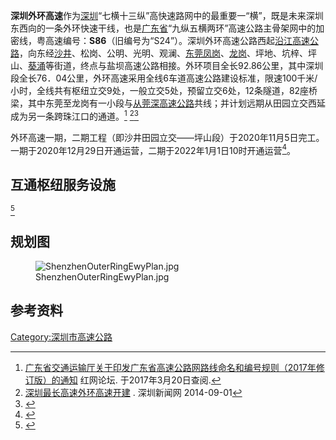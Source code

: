 {{GD Future infrastructure}}
{{中国高速公路信息框
| 省名 = 广东省
| 编号 = S86
| 自定头部 = [[File:Guangdong_Expwy_S86_sign_with_name.svg|100px]][[File:Guangdong_Expwy_S29_sign_with_name.svg|100px]]
| 名称 = 深圳外环高速公路<br>从化－深圳高速公路（凤岗—塘背）
| 地圖 = 
| 路線簡稱 = 深圳外环
| 最近通車日期 = 2020年12月29日
| 规划总里程 = 92.86
| 起點 = [[深圳市|深圳市]][[宝安区|宝安区]]田园互通
| 終點 = [[深圳市|深圳市]][[大鹏新区|大鹏新区]]葵涌东互通
| 出口處數 = 24
| 服务区数 = 1
| 停车区数 = 4
}}

'''深圳外环高速'''作为[[深圳|深圳]]“七横十三纵”高快速路网中的最重要一“横”，既是未来深圳东西向的一条外环快速干线，也是[[广东省|广东省]]“九纵五横两环”高速公路主骨架网中的加密线，粤高速编号：'''S86'''（旧编号为“S24”）。深圳外环高速公路西起[[广深沿江高速|沿江高速公路]]，向东经[[沙井街道|沙井]]、松岗、公明、光明、观澜、[[东莞|东莞]][[凤岗镇|凤岗]]、[[龙岗区|龙岗]]、坪地、坑梓、坪山、[[葵涌街道|葵涌]]等街道，终点与盐坝高速公路相接。外环项目全长92.86公里，其中深圳段全长76．04公里，外环高速采用全线6车道高速公路建设标准，限速100千米/小时，全线共有枢纽立交9处，一般立交5处，预留立交6处，12条隧道，82座桥梁，其中东莞至龙岗有一小段与[[从莞深高速公路|从莞深高速公路]]共线；并计划远期从田园立交西延成为另一条跨珠江口的通道。<ref>
[http://bbs.rednet.cn/forum.php?mod=viewthread&tid=46697857&page=1  广东省交通运输厅关于印发广东省高速公路网路线命名和编号规则（2017年修订版）的通知] {{Wayback|url=http://bbs.rednet.cn/forum.php?mod=viewthread&tid=46697857&page=1 |date=20180122001046 }} 红网论坛. 于2017年3月20日查阅.
</ref> <ref>[http://www.sznews.com/news/content/2014-09/01/content_10108853.htm 深圳最长高速外环高速开建] {{Wayback|url=http://www.sznews.com/news/content/2014-09/01/content_10108853.htm |date=20150415041341 }}. 深圳新闻网 2014-09-01</ref><ref>{{Cite web|url=http://www.sznews.com/news/content/2018-10/18/content_21152142_0.htm|title=深圳拟规划港珠澳大桥深圳支线|accessdate=|author=|date=|publisher=|archive-date=2018-10-31|archive-url=https://web.archive.org/web/20181031110532/http://www.sznews.com/news/content/2018-10/18/content_21152142_0.htm|dead-url=no}}</ref>

外环高速一期，二期工程（即沙井田园立交——坪山段）于2020年11月5日完工。一期于2020年12月29日开通运营，二期于2022年1月1日10时开通运营<ref name="二期开通">{{cite web |title=深圳外环高速公路深圳段二期工程1月1日正式通车 |url=https://www.sznews.com/news/content/2021-12/31/content_24853878.htm |website=深圳新闻网 |accessdate=2022-01-01 |archive-date=2022-01-01 |archive-url=https://web.archive.org/web/20220101055309/https://www.sznews.com/news/content/2021-12/31/content_24853878.htm |dead-url=no }}</ref>。

== 互通枢纽服务设施 ==
{{Start expwy exit box|place=3}}
{{Expwy exit item|place=[[深圳市|深圳市]]<br />[[宝安区|宝安区]]|place rows=4|type=H|name=田园|dist start=|highway connection={{China Expwy Name|S3|[[广深沿江高速公路|广深沿江高速公路]]|P=Guangdong}}|state=}}
{{Expwy exit item|type=E|index=4|name=沙井北|highway connection=松福大道|state=}}
{{Expwy exit item|type=H|index=9|name=松岗南|highway connection= {{China Expwy Name|G4|[[广深高速公路|广深高速公路]]|L1=G15}}|state=U}}
{{Expwy exit item|type=E|index=11|name=芙蓉|highway connection=田园路|state=}}
{{Expwy exit item|place=[[深圳市|深圳市]]<br />[[光明区|光明区]]|place rows=4|type=H|index=14|name=玉律|highway connection={{China Expwy Name|S33|[[南光高速公路|南光高速公路]]|P=Guangdong}}|state=}}
{{Expwy exit item|type=P|name=长圳停车区|state=}}
{{Expwy exit item|type=E|index=20|name=长圳|highway connection=东长路|state=}}
{{Expwy exit item|type=H|index=22|name=凤凰|highway connection={{China Expwy Name|S31|[[龙大高速公路|龙大高速公路]]|P=Guangdong}}|state=}}
{{Expwy exit item|place=[[深圳市|深圳市]]<br />[[龙华区_(深圳市)|龙华区]]|place rows=2|type=E|name=新围|highway connection={{中国省道名|359|[[龙观路|龙观路]]}}|state=U}}
{{Expwy exit item|type=H|index=32|name=黎光|highway connection={{China Expwy Name|G94|[[梅观高速公路|梅观高速公路]]}}|state=}}
{{Expwy exit item|type=E|place=[[东莞市|东莞市]]<br />[[塘厦镇|塘厦镇]]|place rows=3|index=37|name=平山|highway connection={{中国县道名|231|[[高尔夫大道|高尔夫大道]]}}|state=}}
{{Expwy exit item|state=U|place rows=1|type=H|index=39|name=塘背|dist start=|highway connection={{China Expwy Name|S29|[[清平高速公路|清平高速公路]]|P=Guangdong|state=U}}}}
{{Expwy exit item|index=42|state=U|type=E|name=桥陇|dist start=|highway connection={{中国国道名|228|[[凤深大道|凤深大道]]}}}}
{{Expwy exit item|state=|place=[[东莞市|东莞市]]<br />[[凤岗镇|凤岗镇]]|place rows=2|type=H|index=44|name=凤岗|dist start=|highway connection={{China Expwy Name|S29|[[从莞深高速公路|从莞深高速公路]]|P=Guangdong}}}}
{{Expwy exit item|type=H|index=52|name=清林|highway connection={{China Expwy Name|G0422|[[博深高速公路|博深高速公路]]}}|state=U}}
{{Expwy exit item|place=[[深圳市|深圳市]]<br />[[龙岗区|龙岗区]]|place rows=5|type=E|index=55|name=五联|dist start=|highway connection=协力路|state=}}
{{Expwy exit item|type=E|index=59|name=高桥|highway connection=[[盐龙大道|盐龙大道]]|state=}}
{{Expwy exit item|type=E|index=62|name=低碳城|highway connection=吉桥路|state=}}
{{Expwy exit item|type=E|index=66|name=坪地|road connection=[[盐龙大道|盐龙大道]]<br />{{中国国道名|205|[[龙岗大道|龙岗大道]]}}|state=}}
{{Expwy exit item|type=H|index=67|name=坪地立交|highway connection={{China Expwy Name|G25|[[惠盐高速公路|惠盐高速公路]]}}|state=}}
{{Expwy exit item|place=[[深圳市|深圳市]]<br />[[坪山区|坪山区]]|place rows=5|type=E|name=宝龙|highway connection=龙兴北路|state=}}
{{Expwy exit item|type=H|name=坑梓|highway connection={{China Expwy Name|G15|[[深汕高速公路|深汕高速公路]]}}|state=}}
{{Expwy exit item|type=E|name=金沙|highway connection=[[丹梓大道|丹梓大道]]|state=}}
{{Expwy exit item|type=M|name=坪山主线|state=}}
{{Expwy exit item|type=E|name=田头|highway connection=[[南坪快速路|南坪东大道]]<br />聚龙路|state=}}
{{Expwy exit item|place=[[深圳市|深圳市]]<br />[[大鹏新区|大鹏新区]]|place rows=2|type=E|name=坪西路|highway connection={{中国省道名|359|[[坪葵路|坪葵路]]（[[坪西公路|坪西公路]]）}}|state=U}}
{{Expwy exit item|type=H|name=葵涌东|highway connection={{China Expwy Name|S30|[[盐坝高速公路|盐坝高速公路]]|P=Guangdong}}|state=U}}
{{End expwy exit box|place=3}}
<ref>{{Cite web |url=http://finance.qq.com/a/20140902/009823.htm |title=深圳最长高速公路昨天动工 腾讯网 2014-09-02 |access-date=2015-07-05 |archive-date=2021-07-07 |archive-url=https://web.archive.org/web/20210707044243/https://finance.qq.com/a/20140902/009823.htm |dead-url=no }}</ref>

== 规划图 ==
[[File:ShenzhenOuterRingEwyPlan.jpg|thumb]]

== 参考资料 ==
{{Reflist}}

{{深圳市主要道路}}
{{广东省高速公路}}
[[Category:深圳市高速公路|Category:深圳市高速公路]]